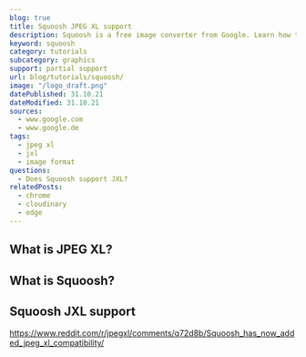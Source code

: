 ```yaml
---
blog: true
title: Squoosh JPEG XL support
description: Squoosh is a free image converter from Google. Learn how to use JXL images within Squoosh.
keyword: squoosh
category: tutorials
subcategory: graphics
support: partial support
url: blog/tutorials/squoosh/
image: "/logo_draft.png"
datePublished: 31.10.21
dateModified: 31.10.21
sources:
  - www.google.com
  - www.google.de
tags:
  - jpeg xl
  - jxl
  - image format
questions:
  - Does Squoosh support JXL?
relatedPosts:
  - chrome
  - cloudinary
  - edge
---
```


## What is JPEG XL?

## What is Squoosh?

## Squoosh JXL support

https://www.reddit.com/r/jpegxl/comments/q72d8b/Squoosh_has_now_added_jpeg_xl_compatibility/
